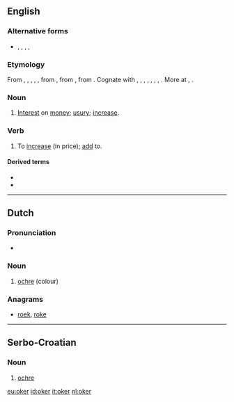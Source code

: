 ==English==

===Alternative forms===
* {{l|en|ocker}}, {{l|en|occur}}, {{l|en|ockar}}, {{l|en|okir}}, {{l|en|okkir}}

===Etymology===
From {{etyl|enm}} {{term|oker|lang=enm}}, {{term|okur|lang=enm}}, {{term|okir|lang=enm}}, {{term|okyr|lang=enm}}, {{term|ocker|lang=enm}}, from {{etyl|non}} {{term|ókr||usury|lang=non}}, from {{proto|Germanic|wōkraz|progeny, earnings, profit|lang=en}}, from {{proto|Indo-European|h₂weg-|to add, increase|lang=en}}. Cognate with {{etyl|sco|-}} {{term|ocker||usury|lang=sco}}, {{etyl|is|-}} {{term|ókur||usury|lang=is}}, {{etyl|sv|-}} {{term|ocker||usury|lang=sv}}, {{etyl|de|-}} {{term|Wucher||usury, profiteering, racket|lang=de}}, {{etyl|nl|-}} {{term|woeker||usury|lang=nl}}, {{etyl|ang|-}} {{term|wocor|wōcor|increase, growth, fruit, usury|lang=ang}}, {{etyl|got|-}} {{term|||tr=wōkrs|interest, usury, tax|lang=got}}, {{etyl|la|-}} {{term|augere||to increase|lang=la}}. More at {{l|en|eke}}, {{l|en|wax}}.

===Noun===
{{en-noun}}

# {{context|Now|_|chiefly|_|dialectal}} [[interest|Interest]] on [[money]]; [[usury]]; [[increase]].

===Verb===
{{en-verb}}

# {{transitive|Now|_|chiefly|_|dialectal}} To [[increase]] (in price); [[add]] to.

====Derived terms====
* {{l|en|okerer}}
* {{l|en|okering}}

----

==Dutch==

===Pronunciation===
* {{audio|nl-oker.ogg|oker}}

===Noun===
{{head|nl|noun|g=n}}

# [[ochre]] (colour)

===Anagrams===
* [[roek#Dutch|roek]], [[roke#Dutch|roke]]

----

==Serbo-Croatian==

===Noun===
{{sh-noun|r|g=m|окер}}

# [[ochre]]

[[eu:oker]]
[[id:oker]]
[[it:oker]]
[[nl:oker]]